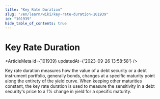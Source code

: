 ```yaml
---
title: "Key Rate Duration"
slug: "/en/learn/wiki/key-rate-duration-101939"
id: "101939"
hide_table_of_contents: true
---
```



# Key Rate Duration

<ArticleMeta id={101939} updatedAt={'2023-09-26 13:58:58'} />
<div className='border-solid border-b border-t-0 my-4 border-[var(--ifm-color-gray-300)]' />

Key rate duration measures how the value of a debt security or a debt instrument portfolio, generally bonds, changes at a specific maturity point along the entirety of the yield curve. When keeping other maturities constant, the key rate duration is used to measure the sensitivity in a debt security's price to a 1% change in yield for a specific maturity.
